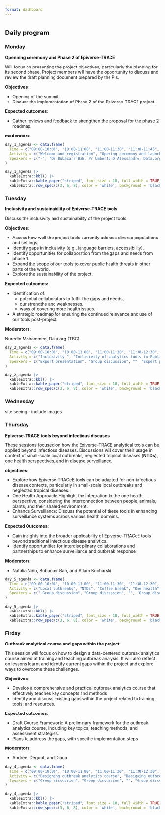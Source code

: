 ```yaml
---
format: dashboard
---
```


#  {.tabset .tabset-pills}

## Daily program {.tabset}

### Monday

**Openning ceremony and Phase 2 of Epiverse-TRACE**

Will focus on presenting the project objectives, particularly the planning for its second phase. Project members will have the opportunity to discuss and review the draft planning document prepared by the PIs. 

**Objectives**: 

- Opening of the summit.
- Discuss the implementation of Phase 2 of the Epiverse-TRACE project.

**Expected outcomes**: 

- Gather reviews and feedback to strengthen the proposal for the phase 2 roadmap.

**moderators**:


```r
day_1_agenda <- data.frame(
  Time = c("09:00-10:00", "10:00-11:00", "11:00-11:30", "11:30-11:45",  "12:30-12:00", "13:00-15:00", "15:00-17:00", "19:00-21:00"),
  Activity = c("Welcome and registration", "Opening ceremony and launching of phase 2 Epiverse-TRACE project", "Coffee break", "Ice breaker", "Planning for phase 2 implementation", "Lunch", "RF & RSE sessions", "Dinner"),
  Speakers = c("-", "Dr Bubacarr Bah, Pr Umberto D'Alessandro, Data.org (TBC), and MoH (TBC)", "", "Banky", "Data.org (TBC)", "", "James and Degoot", "")
)

day_1_agenda |>
  kableExtra::kbl() |>
  kableExtra::kable_paper("striped", font_size = 18, full_width = TRUE) |>
  kableExtra::row_spec(c(3, 6, 8), color = 'white', background = 'black')
```

### Tuesday

**Inclusivity and sustainability  of Epiverse-TRACE tools**

Discuss the inclusivity and sustainability of the project tools  

**Objectives:**


- Assess how well the project tools currently address diverse populations and settings.
- Identify gaps in inclusivity (e.g., language barriers, accessibility).
-  Identify opportunities for collaboration from the gaps and needs from phase 1.
- Expand the scope of our tools to cover public health threats in other parts of the world.
* Explore the sustainability of the project.

**Expected outcomes:**

* Identification of:
    - potential collaborators to fulfill the gaps and needs,
    - our strengths and weaknesses,
    - ways of covering more health issues.
* A strategic roadmap for ensuring the continued relevance and use of our tools post-project.

**Moderators:**

Nuredin Mohammed,
Data.org (TBC)

```r
day_2_agenda <- data.frame(
  Time = c("09:00-10:00", "10:00-11:00", "11:00-11:30", "11:30-12:30", "12:30-13:00", "13:00-15:00", "15:00-17:00", "19:00-21:00"),
  Activity = c("Inclusivity ", "Inclisivity of analytics tools in Public Health. Are epiverse tools inclusive? Where do we fail to achieve inclusiveness?", "Coffee break", "Sustainability", "Sustainability of analytics tools. Are Epiverse tools sustainable? How do we achieve it?", "Lunch", "RF & RSE sessions", "Dinner"),
  Speakers = c("Export presentation", "Group discussion", "", "Expert presenation", "Group discussions", "", "James and Degoot", "")
)

day_2_agenda |>
  kableExtra::kbl() |>
  kableExtra::kable_paper("striped", font_size = 18, full_width = TRUE) |>
  kableExtra::row_spec(c(3, 6, 8), color = 'white', background = 'black')
```

### Wednesday

site seeing - include images

### Thursday

**Epiverse-TRACE tools beyond infectious diseases**

These sessions  focused on how the Epiverse-TRACE analytical tools can be applied beyond infectious diseases. Discussions will cover their usage in context of small-scale local outbreaks, neglected tropical diseases (__NTDs__), one health perspectives, and in disease surveillance.

**objectives**:

  - Explore how Epiverse-TRACeE tools can be adapted for non-infectious disease contexts, particularly in small-scale local outbreaks and neglected tropical diseases.
  - One Health Approach: Highlight the integration to the one health perspective, considering the interconnection between people, animals, plants, and their shared environment.
  - Enhance Surveillance: Discuss the potential of these tools in enhancing surveillance systems across various health domains.

**Expected Outcomes**:

- Gain insights into the broader applicability of Epiverse-TRACeE tools beyond traditional infectious disease analytics.
- Identify opportunities for interdisciplinary collaborations and partnerships to enhance surveillance and outbreak response

**Moderators**:

- Natalia Niño, Bubacarr Bah, and Adam Kucharski

```r
day_5_agenda <- data.frame(
  Time = c("09:00-10:00", "10:00-11:00", "11:00-11:30", "11:30-12:30", "12:30-13:00", "13:00-15:00", "15:00-17:00", "19:00-21:00"),
  Activity = c("Local outbreaks", "NTDs", "Coffee break", "One health", "Disease surveillance",  "lunch break", "RF/RSE sessions", "Dinner"),
  Speakers = c(" Group discussion", "Group discussion", "", "Group discussion", "Group discussion", "", "", "")
)

day_5_agenda |>
  kableExtra::kbl() |>
  kableExtra::kable_paper("striped", font_size = 18, full_width = TRUE) |>
  kableExtra::row_spec(c(3, 6, 8), color = 'white', background = 'black')
```

### Firday 

**Outbreak analytical course and gaps within the project** 

This session will focus on how to design a data-centered outbreak analytics course aimed at training and teaching outbreak analysis. It will also reflect on lessons learnt and identify current gaps within the project and explore ways to overcome these challenges.

**Objectives**:

-  Develop a comprehensive and practical outbreak analytics course that effectively teaches key concepts and methods
- Identify and discuss existing gaps within the project related to training, tools, and resources.

**Expected outcomes**:

- Draft Course Framework: A preliminary framework for the outbreak analytics course, including key topics, teaching methods, and assessment strategies.
-  Plans to address the gaps, with specific implementation steps

**Moderators**: 

- Andree, Degoot, and Diana

```r
day_4_agenda <- data.frame(
  Time = c("09:00-10:00", "10:00-11:00", "11:00-11:30", "11:30-12:30", "12:30-13:00", "13:00-15:00", "15:00-17:00", "19:00-21:00"),
  Activity = c("Designing outbreak analytics course", "Designing outbreak analytics course", "Coffee break", "Lessons learnt", "Gaps", "Lunch", "RF & RSE sessions", "Dinner"),
  Speakers = c("Group discussion", "Group discussion", "", "Group discussion", "Group discussion", "", "James and Degoot", "")
)

day_4_agenda |>
  kableExtra::kbl() |>
  kableExtra::kable_paper("striped", font_size = 18, full_width = TRUE) |>
  kableExtra::row_spec(c(3, 6, 8), color = 'white', background = 'black')
```



